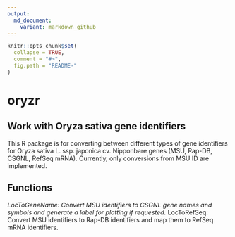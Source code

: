 ```yaml
---
output:
  md_document:
    variant: markdown_github
---
```


```r
knitr::opts_chunk$set(
  collapse = TRUE,
  comment = "#>",
  fig.path = "README-"
)
```


# oryzr

## Work with Oryza sativa gene identifiers

This R package is for converting between different types of gene identifiers for Oryza sativa L. ssp. japonica cv. Nipponbare genes (MSU, Rap-DB, CSGNL, RefSeq mRNA). Currently, only conversions from MSU ID are implemented.

## Functions

*LocToGeneName: Convert MSU identifiers to CSGNL gene names and symbols and generate a label for plotting if requested.
*LocToRefSeq: Convert MSU identifiers to Rap-DB identifiers and map them to RefSeq mRNA identifiers.
